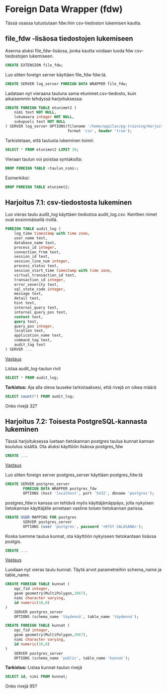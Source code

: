 # Foreign Data Wrapper (fdw)
Tässä osassa tutustutaan fdw:ihin csv-tiedoston lukemisen kautta.


## file_fdw -lisäosa tiedostojen lukemiseen
Asenna aluksi file_fdw-lisäosa, jonka kautta voidaan luoda fdw csv-tiedostojen lukemiseen.

```sql
CREATE EXTENSION file_fdw;
```

Luo sitten foreign server käyttäen file_fdw fdw:tä.

```sql
CREATE SERVER log_server FOREIGN DATA WRAPPER file_fdw;
```

Ladataan nyt vieraana tauluna sama etunimet.csv-tiedosto, kuin aikaisemmin tehdyssä harjoituksessa:

```sql
CREATE FOREIGN TABLE etunimet2 (
    nimi text NOT NULL,
    lukumaara integer NOT NULL,
    sukupuoli text NOT NULL
) SERVER log_server OPTIONS(filename '/home/oppilas/pg-training/Harjoitukset/data/etunimet.csv', 
                            format 'csv', header 'true');
```

Tarkistetaan, että taulusta lukeminen toimii:

```sql
SELECT * FROM etunimet2 LIMIT 20;
```

Vieraan taulun voi poistaa syntaksilla:

```sql
DROP FOREIGN TABLE <taulun_nimi>;
```

Esimerkiksi:
```sql
DROP FOREIGN TABLE etunimet2;
```

## Harjoitus 7.1: csv-tiedostosta lukeminen
Luo vieras taulu audit_log käyttäen tiedostoa audit_log.csv. Kenttien nimet ovat ensimmäisellä rivillä.

```sql
FOREIGN TABLE audit_log (
    log_time timestamp with time zone,
    user_name text,
    database_name text,
    process_id integer,
    connection_from text,
    session_id text,
    session_line_num integer,
    process_status text,
    session_start_time timestamp with time zone,
    virtual_transaction_id text,
    transaction_id integer,
    error_severity text,
    sql_state_code integer,
    message text,
    detail text,
    hint text,
    internal_query text,
    internal_query_pos text,
    context text,
    query text,
    query_pos integer,
    location text,
    application_name text,
    command_tag text,
    audit_tag text
) SERVER ...
```
[Vastaus](#vastaus-h7.1)

Listaa audit_log-taulun rivit

```sql
SELECT * FROM audit_log;
```

**Tarkistus:**
Aja alla oleva lauseke tarkistaaksesi, että rivejä on oikea määrä
```sql
SELECT count(*) FROM audit_log;
```
Onko rivejä 32?


## Harjoitus 7.2: Toisesta PostgreSQL-kannasta lukeminen
Tässä harjoituksessa luetaan tietokannan postgres taulua kunnat kannan koulutus sisältä. Ota aluksi käyttöön lisäosa postgres_fdw

```sql
CREATE ...
```
[Vastaus](#vastaus-h7.2)


Luo sitten foreign server postgres_server käyttäen postgres_fdw:tä

```sql
CREATE SERVER postgres_server
        FOREIGN DATA WRAPPER postgres_fdw
        OPTIONS (host 'localhost', port '5432', dbname 'postgres');
```

postgres_fdw:n kanssa on tehtävä myös käyttäjämäppäys, jolla nykyisen tietokannan käyttäjälle annetaan vastine toisen tietokannan parissa.

```sql
CREATE USER MAPPING FOR postgres
        SERVER postgres_server
        OPTIONS (user 'postgres', password '<KYSY SALASANA>');
```

Koska luemme taulua kunnat, ota käyttöön nykyiseen tietokantaan lisäosa postgis.

```sql
CREATE ...
```
[Vastaus](#vastaus-h7.2)

Luodaan nyt vieras taulu kunnat. Täytä arvot parametreihin schema_name ja table_name.

```sql
CREATE FOREIGN TABLE kunnat (
    ogc_fid integer,
    geom geometry(MultiPolygon,3067),
    nimi character varying,
    id numeric(10,0)
)
    SERVER postgres_server
    OPTIONS (schema_name 'täydennä', table_name 'täydennä');
```

```sql
CREATE FOREIGN TABLE kunnat (
    ogc_fid integer,
    geom geometry(MultiPolygon,3067),
    nimi character varying,
    id numeric(10,0)
)
    SERVER postgres_server
    OPTIONS (schema_name 'public', table_name 'kunnat');
```

**Tarkistus:**
Listaa kunnat-taulun rivejä
```sql
SELECT id, nimi FROM kunnat;
```
Onko rivejä 95?
